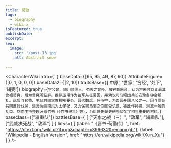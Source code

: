 ```yaml
---
title: 荀勖
tags:
  - biography
  - wiki-x
isFeatured: true
publishDate:
excerpt:
seo:
  image:
    src: '/post-13.jpg'
    alt: Abstract snow

---
```



<CharacterWiki
  intro={``}
  baseData={[65, 95, 49, 87, 60]}
  AttributeFigure={[0, 1, 0, 0, 0]}
  baseData2={[2, 10]}
  traitsBase={['中原', '世家', '穷经', '处下', '辅弼']}
  biography={`字公曾，颍川颍阴人，荀爽之曾孙。被钟繇器异，认为将来可以比肩其曾祖荀爽，后为曹爽所征辟。推荐卫瓘作为监军从征蜀国，并劝说司马昭出兵长安豫备钟会叛乱。此后与裴秀、羊祜共同掌管机密要务，晋代魏后，任侍中，为西晋开国八公之一。因与贾充共同反对伐吴，进言纳贾南风为太子妃，又力保司马衷之位而受讥讽，被比作孙资、刘放一般的乱臣。然而主持整理汲冢竹书（《竹书纪年》等），为后世先秦史研究保存了相当重要的材料。`}
  baseclass={["辎重队"]}
  battlesBase={
    [
      ["天水之战（三）", "敌军", "辎重队"],
      ["武威决死战", "敌军"]
    ]
  }
  links={
    [
      {label: "《晋书·荀勖传》", href: "https://ctext.org/wiki.pl?if=gb&chapter=396632&remap=gb"},
      {label: "Wikipedia - English Version", href: "https://en.wikipedia.org/wiki/Xun_Xu"}
    ]
  }
/>
